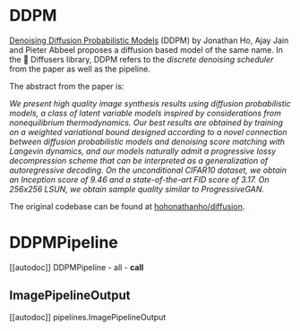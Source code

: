 <!--Copyright 2023 The HuggingFace Team. All rights reserved.

Licensed under the Apache License, Version 2.0 (the "License"); you may not use this file except in compliance with
the License. You may obtain a copy of the License at

http://www.apache.org/licenses/LICENSE-2.0

Unless required by applicable law or agreed to in writing, software distributed under the License is distributed on
an "AS IS" BASIS, WITHOUT WARRANTIES OR CONDITIONS OF ANY KIND, either express or implied. See the License for the
specific language governing permissions and limitations under the License.
-->

# DDPM

[Denoising Diffusion Probabilistic Models](https://huggingface.co/papers/2006.11239) (DDPM) by Jonathan Ho, Ajay Jain and Pieter Abbeel proposes a diffusion based model of the same name. In the 🤗 Diffusers library, DDPM refers to the *discrete denoising scheduler* from the paper as well as the pipeline.

The abstract from the paper is:

*We present high quality image synthesis results using diffusion probabilistic models, a class of latent variable models inspired by considerations from nonequilibrium thermodynamics. Our best results are obtained by training on a weighted variational bound designed according to a novel connection between diffusion probabilistic models and denoising score matching with Langevin dynamics, and our models naturally admit a progressive lossy decompression scheme that can be interpreted as a generalization of autoregressive decoding. On the unconditional CIFAR10 dataset, we obtain an Inception score of 9.46 and a state-of-the-art FID score of 3.17. On 256x256 LSUN, we obtain sample quality similar to ProgressiveGAN.*

The original codebase can be found at [hohonathanho/diffusion](https://github.com/hojonathanho/diffusion).

# DDPMPipeline
[[autodoc]] DDPMPipeline
	- all
	- __call__

## ImagePipelineOutput
[[autodoc]] pipelines.ImagePipelineOutput
